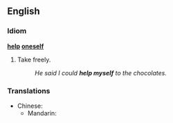 ==English==

===Idiom===
'''[[help]] [[oneself]]''' {{idiomatic}}
#Take freely.
#:''He said I could '''help myself''' to the chocolates.''

===Translations===
{{trans-top|to help oneself}}
* Chinese:
** Mandarin: {{t|cmn|自己拿|tr=zìjǐ ná|sc=Hani|xs=Mandarin}}
{{trans-mid}}
{{trans-bottom}}